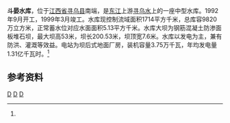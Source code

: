 {{Infobox Reservoir 
|name = 斗晏水库
|nickname =
|image = 
|image_caption = 
|map = 
|map_caption = 
|pushpin_map = China
|pushpin_map_caption = 斗晏水库在中国的位置
|code = BHC00000413
|class = 中型水库
|location_of_reservoir = [[江西省|江西省]][[寻乌县|寻乌县]]
|location_of_dam = 
|inflow =
|outflow = [[寻乌水|寻乌水]]
|catchment_area = 1714
|reservoir_area = 
|mean_depth = 
|maximum_depth = 
|flood_level = 
|normal_water_level =
|dead_water_level = 
|water_quality = 
|island = 
|maximum_storage_capacity = 
|normal_storage_capacity =
|dead_storage_capacity = 
|type_of_dam =钢筋混凝土防渗面板堆石坝
|elevation_of_dam = 
|height_of_dam = 53
|length_of_dam =200.53
|width_of_dam =7.6
|installed_capacity = 3.75万千瓦
|irrigated_area =
|start = 1992年9月
|complete = 1999年10月
|cost = 
|emigrate =1087
|latd = 24
|latm = 40
|lats = 18
|latNS =N 
|longd = 115
|longm = 34
|longs = 50
|longEW = E
|website = 
|footnotes = <ref name="中国河湖大典">{{cite book zh |author=《[[中国河湖大典|中国河湖大典]]》编纂委员会 |title=《中国河湖大典·珠江卷》 |format=M |edition=1 |location=北京 |publisher=中国水利水电出版社 |date=2013年1月 |pages=260页 |id= ISBN 978-7-5170-0561-2}}</ref>
}}
'''斗晏水库'''，位于[[江西省|江西省]][[寻乌县|寻乌县]]南端，是[[东江|东江]]上游[[寻乌水|寻乌水]]上的一座中型水库。1992年9月开工，1999年3月竣工。水库现控制流域面积1714平方千米，总库容9820万立方米，正常蓄水位对应水面面积5.13平方千米。水库大坝为钢筋混凝土防渗面板堆石坝，最大坝高53米，坝长200.53米，坝顶宽7.6米。水库以发电为主，兼有防洪、灌溉等效益。电站为坝后式地面厂房，装机容量3.75万千瓦，年均发电量1.31亿千瓦时。<ref name="中国河湖大典"/>

==参考资料==
{{reflist}}
[[Category:东江水库|D]]
[[Category:江西水库|D]]
[[Category:寻乌县|D]]